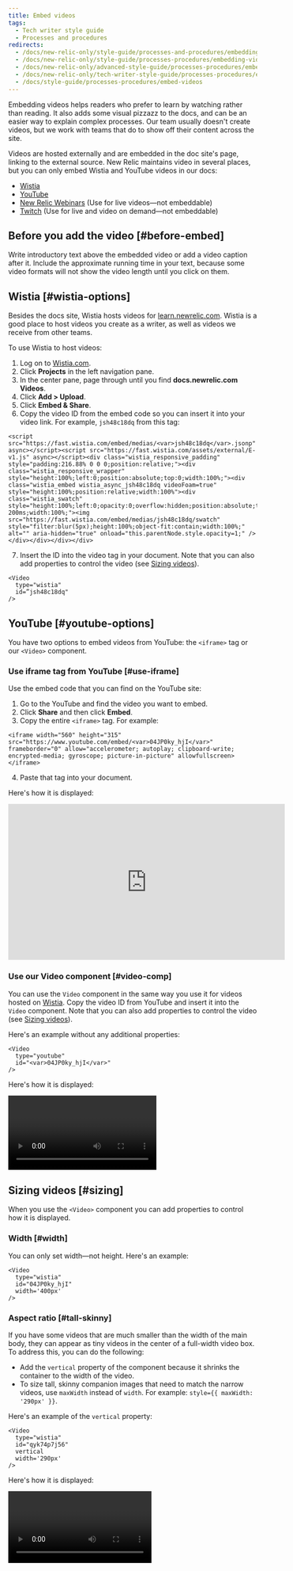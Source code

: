 ```yaml
---
title: Embed videos
tags:
  - Tech writer style guide
  - Processes and procedures
redirects:
  - /docs/new-relic-only/style-guide/processes-and-procedures/embedding-videos
  - /docs/new-relic-only/style-guide/processes-procedures/embedding-videos
  - /docs/new-relic-only/advanced-style-guide/processes-procedures/embedding-videos
  - /docs/new-relic-only/tech-writer-style-guide/processes-procedures/embedding-videos
  - /docs/style-guide/processes-procedures/embed-videos
---
```


Embedding videos helps readers who prefer to learn by watching rather than reading. It also adds some visual pizzazz to the docs, and can be an easier way to explain complex processes. Our team usually doesn't create videos, but we work with teams that do to show off their content across the site.

Videos are hosted externally and are embedded in the doc site's page, linking to the external source.
New Relic maintains video in several places, but you can only embed Wistia and YouTube videos in our docs:

* [Wistia](https://wistia.com/) 
* [YouTube](https://www.youtube.com/c/NewRelicInc)
* [New Relic Webinars](https://newrelic.com/resources/webinars) (Use for live videos&#8212;not embeddable)
* [Twitch](https://www.twitch.tv/new_relic) (Use for live and video on demand&#8212;not embeddable)

## Before you add the video [#before-embed] 

Write introductory text above the embedded video or add a video caption after it. Include the approximate running time in your text, because some video formats will not show the video length until you click on them.

## Wistia [#wistia-options]

Besides the docs site, Wistia hosts videos for [learn.newrelic.com](https://learn.newrelic.com/). Wistia is a good place to host videos you create as a writer, as well as videos we receive from other teams.

To use Wistia to host videos:

1. Log on to [Wistia.com](https://wistia.com).
2. Click **Projects** in the left navigation pane.
3. In the center pane, page through until you find **docs.newrelic.com Videos**.
4. Click **Add > Upload**.
5. Click **Embed &#38; Share**.
6. Copy the video ID from the embed code so you can insert it into your video link. For example, `jsh48c18dq` from this tag:

  ```
  <script src="https://fast.wistia.com/embed/medias/<var>jsh48c18dq</var>.jsonp" async></script><script src="https://fast.wistia.com/assets/external/E-v1.js" async></script><div class="wistia_responsive_padding" style="padding:216.88% 0 0 0;position:relative;"><div class="wistia_responsive_wrapper" style="height:100%;left:0;position:absolute;top:0;width:100%;"><div class="wistia_embed wistia_async_jsh48c18dq videoFoam=true" style="height:100%;position:relative;width:100%"><div class="wistia_swatch" style="height:100%;left:0;opacity:0;overflow:hidden;position:absolute;top:0;transition:opacity 200ms;width:100%;"><img src="https://fast.wistia.com/embed/medias/jsh48c18dq/swatch" style="filter:blur(5px);height:100%;object-fit:contain;width:100%;" alt="" aria-hidden="true" onload="this.parentNode.style.opacity=1;" /></div></div></div></div>
  ```
7. Insert the ID into the video tag in your document. Note that you can also add properties to control the video (see [Sizing videos](#sizing)).

  ```
  <Video
    type="wistia"
    id=”jsh48c18dq"
  />
  ```

## YouTube  [#youtube-options]

You have two options to embed videos from YouTube: the `<iframe>` tag or our `<Video>` component.

### Use iframe tag from YouTube [#use-iframe]

Use the embed code that you can find on the YouTube site:

1. Go to the YouTube and find the video you want to embed.
2. Click **Share** and then click **Embed**.
3. Copy the entire `<iframe>` tag. For example:

  ```
  <iframe width="560" height="315" src="https://www.youtube.com/embed/<var>04JP0ky_hjI</var>" frameborder="0" allow="accelerometer; autoplay; clipboard-write; encrypted-media; gyroscope; picture-in-picture" allowfullscreen></iframe>
  ```
4. Paste that tag into your document.

Here's how it is displayed:

<iframe width="560" height="315" src="https://www.youtube.com/embed/04JP0ky_hjI" frameborder="0" allow="accelerometer; autoplay; clipboard-write; encrypted-media; gyroscope; picture-in-picture" allowfullscreen></iframe>


### Use our Video component [#video-comp]

You can use the `Video` component in the same way you use it for videos hosted on [Wistia](#wistia-options). Copy the video ID from YouTube and insert it into the `Video` component. Note that you can also add properties to control the video (see [Sizing videos](#sizing)).

Here's an example without any additional properties:
```
<Video
  type="youtube"
  id="<var>04JP0ky_hjI</var>"
/>
```
Here's how it is displayed:

<Video
  type="youtube"
  id="04JP0ky_hjI"
/>

## Sizing videos [#sizing]

When you use the `<Video>` component you can add properties to control how it is displayed.

### Width [#width]

You can only set width&#8212;not height. Here's an example:

```
<Video
  type="wistia"
  id="04JP0ky_hjI"
  width='400px'
/>
```

### Aspect ratio [#tall-skinny]

If you have some videos that are much smaller than the width of the main body, they can appear as tiny videos in the center of a full-width video box. To address this, you can do the following:

* Add the `vertical` property of the component because it shrinks the container to the width of the video.
* To size tall, skinny companion images that need to match the narrow videos, use `maxWidth` instead of `width`. For example: `style={{ maxWidth: '290px' }}`.

Here's an example of the `vertical` property:

```
<Video
  type="wistia"
  id="qyk74p7j56"
  vertical
  width='290px'
/>
```

Here's how it is displayed:

<Video
  type="wistia"
  id="qyk74p7j56"
  vertical
  width='290px'
/>

